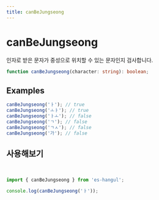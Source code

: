 ```yaml
---
title: canBeJungseong
---
```



# canBeJungseong

인자로 받은 문자가 중성으로 위치할 수 있는 문자인지 검사합니다.

```typescript
function canBeJungseong(character: string): boolean;
```

## Examples

```typescript
canBeJungseong('ㅏ'); // true
canBeJungseong('ㅗㅏ'); // true
canBeJungseong('ㅏㅗ'); // false
canBeJungseong('ㄱ'); // false
canBeJungseong('ㄱㅅ'); // false
canBeJungseong('가'); // false
```

## 사용해보기

<br />

<Sandpack>

```ts index.ts
import { canBeJungseong } from 'es-hangul';

console.log(canBeJungseong('ㅏ'));
```

</Sandpack>
